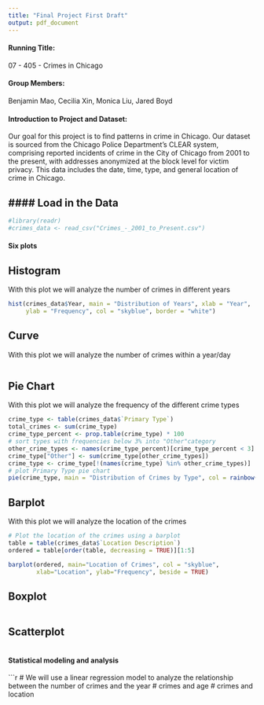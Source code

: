 ```yaml
---
title: "Final Project First Draft"
output: pdf_document
---
```

\maketitle

#### Running Title:
07 - 405 - Crimes in Chicago

#### Group Members:
Benjamin Mao, Cecilia Xin, Monica Liu, Jared Boyd

#### Introduction to Project and Dataset:
Our goal for this project is to find patterns in crime in Chicago. Our dataset
is sourced from the Chicago Police Department's CLEAR system, comprising 
reported incidents of crime in the City of Chicago from 2001 to the present, 
with addresses anonymized at the block level for victim privacy. This data
includes the date, time, type, and general location of crime in Chicago.

#### Load in the Data
---

```r
#library(readr)
#crimes_data <- read_csv("Crimes_-_2001_to_Present.csv")
```

#### Six plots
## Histogram
With this plot we will analyze the number of crimes in different years

```r
hist(crimes_data$Year, main = "Distribution of Years", xlab = "Year", 
     ylab = "Frequency", col = "skyblue", border = "white")
```

## Curve
With this plot we will analyze the number of crimes within a year/day

```r

```

## Pie Chart
With this plot we will analyze the frequency of the different crime types

```r
crime_type <- table(crimes_data$`Primary Type`)
total_crimes <- sum(crime_type)
crime_type_percent <- prop.table(crime_type) * 100
# sort types with frequencies below 3% into "Other"category 
other_crime_types <- names(crime_type_percent)[crime_type_percent < 3]
crime_type["Other"] <- sum(crime_type[other_crime_types])
crime_type <- crime_type[!(names(crime_type) %in% other_crime_types)]
# plot Primary Type pie chart
pie(crime_type, main = "Distribution of Crimes by Type", col = rainbow(length(crime_type)))
```

## Barplot
With this plot we will analyze the location of the crimes

```r
# Plot the location of the crimes using a barplot
table = table(crimes_data$`Location Description`)
ordered = table[order(table, decreasing = TRUE)][1:5]

barplot(ordered, main="Location of Crimes", col = "skyblue", 
        xlab="Location", ylab="Frequency", beside = TRUE)

```

## Boxplot

```r

```

## Scatterplot

```r

```

#### Statistical modeling and analysis

```r
# We will use a linear regression model to analyze the relationship between the number of crimes and the year
# crimes and age
# crimes and location

